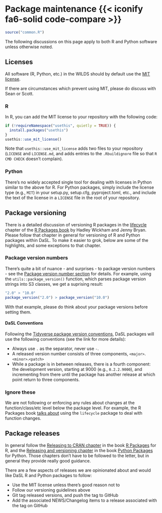 # Package maintenance {{< iconify fa6-solid code-compare >}} {#sec-maintenance}

```r
source("common.R")
```

The following discussions on this page apply to both R and Python software unless otherwise noted.

## Licenses

All software (R, Python, etc.) in the WILDS should by default use the [MIT license][mit].

If there are circumstances which prevent using MIT, please do discuss with Sean or Scott.

### R

In R, you can add the MIT license to your repository with the following code:

```r
if (!requireNamespace("usethis", quietly = TRUE)) {
  install.packages("usethis")
}
usethis::use_mit_license()
```

Note that `usethis::use_mit_license` adds two files to your repository (`LICENSE` and `LICENSE.md`, and adds entries to the `.Rbuildignore` file so that `R CMD CHECK` doesn't complain).

### Python

There's no widely accepted single tool for dealing with licenses in Python similar to the above for R. For Python packages, simply include the license type (e.g., `MIT`) in your setup.py, setup.cfg, pyproject.toml, etc., and include the text of the license in a `LICENSE` file in the root of your repository.


## Package versioning

There is a detailed discussion of versioning R packages in the [lifecycle][] chapter of the [R Packages book][rpkgs] by Hadley Wickham and Jenny Bryan. Please follow that chapter in general for versioning of R and Python packages within DaSL. To make it easier to grok, below are some of the highlights, and some exceptions to that chapter.

### Package version numbers

There's quite a bit of nuance - and surprises - to package version numbers - see the [Package version number section](https://r-pkgs.org/lifecycle.html#sec-lifecycle-version-number) for details. For example, using the `utils::package_version()` function, which parses package version strings into S3 classes, we get a suprising result:

```r
"2.0" > "10.0"
package_version("2.0") > package_version("10.0")
```

With that example, please do think about your package versions before setting them.

#### DaSL Conventions

Following the [Tidyverse package version conventions](https://r-pkgs.org/lifecycle.html#sec-lifecycle-version-number-tidyverse), DaSL packages will use the following conventions (see the link for more details):

- Always use `.` as the separator, never use `-`.
- A released version number consists of three components, `<major>`.`<minor>`.`<patch>`
- While a package is in between releases, there is a fourth component: the development version, starting at 9000 (e.g., `0.2.2.9000`), and incrementing from there until the package has another release at which point return to three components.


### Ignore these

We are not following or enforcing any rules about changes at the function/class/etc level below the package level. For example, the R Packages book [talks about][funcx] using the `lifecycle` package to deal with function changes.

## Package releases

In general follow the [Releasing to CRAN chapter](https://r-pkgs.org/release.html) in the book [R Packages][rpkgs] for R, and the [Releasing and versioning chapter](https://py-pkgs.org/07-releasing-versioning) in the book [Python Packages][pypkgs] for Python. Those chapters don't have to be followed to the letter, but in general they provide really good guidance.

There are a few aspects of releases we are opinionated about and would like DaSL R and Python packages to follow:

- Use the MIT license unless there's good reason not to
- Follow our versioning guidelines above
- Git tag released versions, and push the tag to GitHub
- Add the associated NEWS/Changelog items to a release associated with the tag on GitHub


[rpkgs]: https://r-pkgs.org
[pypkgs]: https://py-pkgs.org
[lifecycle]: https://r-pkgs.org/lifecycle.html
[funcx]:https://r-pkgs.org/lifecycle.html#sec-lifecycle-stages-and-package
[mit]: https://choosealicense.com/licenses/mit/
